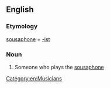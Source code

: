 ==English==

===Etymology===
[[sousaphone]] + [[-ist]]

===Noun===
{{en-noun}}

# Someone who plays the [[sousaphone]]

[[Category:en:Musicians]]